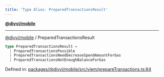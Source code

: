 ```yaml
---
title: 'Type Alias: PreparedTransactionsResult'
---
```

[**@divvi/mobile**](../README)

---

[@divvi/mobile](../README) / PreparedTransactionsResult
```ts
type PreparedTransactionsResult =
  | PreparedTransactionsPossible
  | PreparedTransactionsNeedDecreaseSpendAmountForGas
  | PreparedTransactionsNotEnoughBalanceForGas
```

Defined in: [packages/@divvi/mobile/src/viem/prepareTransactions.ts:64](https://github.com/divvi-xyz/divvi-mobile/blob/main/packages/@divvi/mobile/src/viem/prepareTransactions.ts#L64)



<EditPage editUrl="https://github.com/divvi-xyz/divvi-mobile/edit/main/docs/reference/type-aliases/PreparedTransactionsResult.md" />